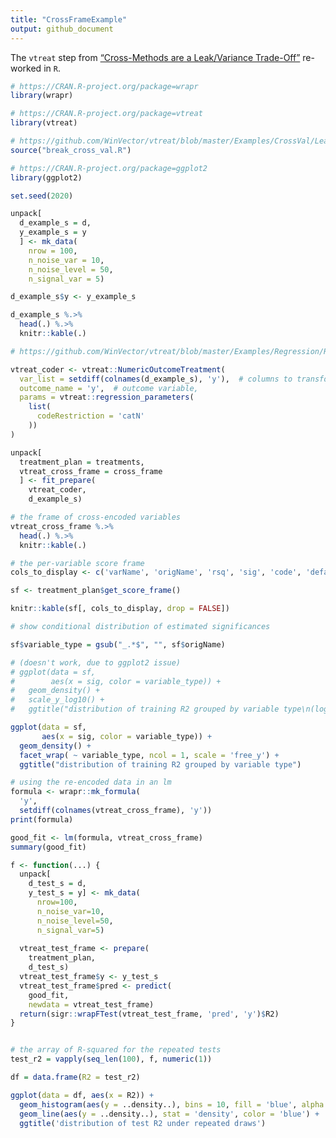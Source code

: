 ```yaml
---
title: "CrossFrameExample"
output: github_document
---
```


The `vtreat` step from ["Cross-Methods are a Leak/Variance Trade-Off"](https://github.com/WinVector/pyvtreat/blob/master/Examples/CrossVal/LeakTradeOff/CrossFrameExample.ipynb) re-worked in `R`.

```r
# https://CRAN.R-project.org/package=wrapr
library(wrapr)

# https://CRAN.R-project.org/package=vtreat
library(vtreat)

# https://github.com/WinVector/vtreat/blob/master/Examples/CrossVal/LeakTradeOff/break_cross_val.R
source("break_cross_val.R")

# https://CRAN.R-project.org/package=ggplot2
library(ggplot2)
```

```r
set.seed(2020)
```

```r
unpack[
  d_example_s = d, 
  y_example_s = y
  ] <- mk_data(
    nrow = 100,
    n_noise_var = 10,
    n_noise_level = 50,
    n_signal_var = 5)

d_example_s$y <- y_example_s
```

```r
d_example_s %.>%
  head(.) %.>%
  knitr::kable(.)
```

```r
# https://github.com/WinVector/vtreat/blob/master/Examples/Regression/Regression_FP.md

vtreat_coder <- vtreat::NumericOutcomeTreatment(
  var_list = setdiff(colnames(d_example_s), 'y'),  # columns to transform
  outcome_name = 'y',  # outcome variable,
  params = vtreat::regression_parameters(
    list(
      codeRestriction = 'catN'
    ))
)

unpack[
  treatment_plan = treatments,
  vtreat_cross_frame = cross_frame
  ] <- fit_prepare(
    vtreat_coder, 
    d_example_s)
```

```r
# the frame of cross-encoded variables
vtreat_cross_frame %.>%
  head(.) %.>%
  knitr::kable(.)
```

```r
# the per-variable score frame
cols_to_display <- c('varName', 'origName', 'rsq', 'sig', 'code', 'default_threshold', 'recommended')

sf <- treatment_plan$get_score_frame()

knitr::kable(sf[, cols_to_display, drop = FALSE])
```

```r
# show conditional distribution of estimated significances

sf$variable_type = gsub("_.*$", "", sf$origName)

# (doesn't work, due to ggplot2 issue)
# ggplot(data = sf,
#        aes(x = sig, color = variable_type)) +
#   geom_density() + 
#   scale_y_log10() +
#   ggtitle("distribution of training R2 grouped by variable type\n(log y scale)")

ggplot(data = sf,
       aes(x = sig, color = variable_type)) +
  geom_density() +
  facet_wrap( ~ variable_type, ncol = 1, scale = 'free_y') +
  ggtitle("distribution of training R2 grouped by variable type")
```


```r
# using the re-encoded data in an lm
formula <- wrapr::mk_formula(
  'y', 
  setdiff(colnames(vtreat_cross_frame), 'y'))
print(formula)

good_fit <- lm(formula, vtreat_cross_frame)
summary(good_fit)
```

```r
f <- function(...) {
  unpack[
    d_test_s = d, 
    y_test_s = y] <- mk_data(
      nrow=100,
      n_noise_var=10,
      n_noise_level=50,
      n_signal_var=5)
  
  vtreat_test_frame <- prepare(
    treatment_plan,
    d_test_s)
  vtreat_test_frame$y <- y_test_s
  vtreat_test_frame$pred <- predict(
    good_fit, 
    newdata = vtreat_test_frame)
  return(sigr::wrapFTest(vtreat_test_frame, 'pred', 'y')$R2)
}


# the array of R-squared for the repeated tests
test_r2 = vapply(seq_len(100), f, numeric(1))
```

```r
df = data.frame(R2 = test_r2)

ggplot(data = df, aes(x = R2)) +
  geom_histogram(aes(y = ..density..), bins = 10, fill = 'blue', alpha = 0.5) + 
  geom_line(aes(y = ..density..), stat = 'density', color = 'blue') + 
  ggtitle('distribution of test R2 under repeated draws')
```

